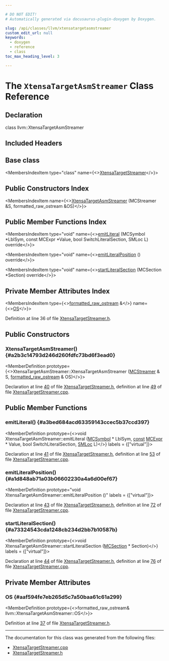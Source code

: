 ```yaml
---

# DO NOT EDIT!
# Automatically generated via docusaurus-plugin-doxygen by Doxygen.

slug: /api/classes/llvm/xtensatargetasmstreamer
custom_edit_url: null
keywords:
  - doxygen
  - reference
  - class
toc_max_heading_level: 3

---
```





# The `XtensaTargetAsmStreamer` Class Reference

<DoxygenPage pluginConfig={pluginConfig}>



## Declaration

<CodeBlock>class llvm::XtensaTargetAsmStreamer</CodeBlock>

## Included Headers

<IncludesList>
<IncludesListItem
  filePath="Target/Xtensa/MCTargetDesc/XtensaTargetStreamer.h"
  permalink="/docs/api/files/lib/lib/target/lib/target/xtensa/lib/target/xtensa/mctargetdesc/xtensatargetstreamer-h"
  isLocal="true" />
</IncludesList>

## Base class

<MembersIndex>

<MembersIndexItem
  type="class"
  name={<><a href="/docs/api/classes/llvm/xtensatargetstreamer">XtensaTargetStreamer</a></>}>
</MembersIndexItem>

</MembersIndex>

## Public Constructors Index

<MembersIndex>

<MembersIndexItem
  name={<><a href="#a2b3c14793d246d260fdfc73bd6f3ead0">XtensaTargetAsmStreamer</a> (MCStreamer &amp;S, formatted&#95;raw&#95;ostream &amp;OS)</>}>
</MembersIndexItem>

</MembersIndex>

## Public Member Functions Index

<MembersIndex>

<MembersIndexItem
  type="void"
  name={<><a href="#a3bed684acd63359143ccec5b37ccd397">emitLiteral</a> (MCSymbol &#42;LblSym, const MCExpr &#42;Value, bool SwitchLiteralSection, SMLoc L) override</>}>
</MembersIndexItem>

<MembersIndexItem
  type="void"
  name={<><a href="#a1d848ab71a03b06602230a4a6d00ef67">emitLiteralPosition</a> () override</>}>
</MembersIndexItem>

<MembersIndexItem
  type="void"
  name={<><a href="#a73324543cda1248cb234d2bb7b10587b">startLiteralSection</a> (MCSection &#42;Section) override</>}>
</MembersIndexItem>

</MembersIndex>

## Private Member Attributes Index

<MembersIndex>

<MembersIndexItem
  type={<><a href="/docs/api/classes/llvm/formatted-raw-ostream">formatted&#95;raw&#95;ostream</a> &amp;</>}
  name={<><a href="#aaf594fe7eb265d5c7a50baa61c61a299">OS</a></>}>
</MembersIndexItem>

</MembersIndex>


Definition at line 36 of file <a href="/docs/api/files/lib/lib/target/lib/target/xtensa/lib/target/xtensa/mctargetdesc/xtensatargetstreamer-h">XtensaTargetStreamer.h</a>.

<SectionDefinition>

## Public Constructors

### XtensaTargetAsmStreamer() {#a2b3c14793d246d260fdfc73bd6f3ead0}

<MemberDefinition
  prototype={<>XtensaTargetAsmStreamer::XtensaTargetAsmStreamer (<a href="/docs/api/classes/llvm/mcstreamer">MCStreamer</a> &amp; S, <a href="/docs/api/classes/llvm/formatted-raw-ostream">formatted&#95;raw&#95;ostream</a> &amp; OS)</>}>

Declaration at line <a href="/docs/api/files/lib/lib/target/lib/target/xtensa/lib/target/xtensa/mctargetdesc/xtensatargetstreamer-h/#l00040">40</a> of file <a href="/docs/api/files/lib/lib/target/lib/target/xtensa/lib/target/xtensa/mctargetdesc/xtensatargetstreamer-h">XtensaTargetStreamer.h</a>, definition at line <a href="/docs/api/files/lib/lib/target/lib/target/xtensa/lib/target/xtensa/mctargetdesc/xtensatargetstreamer-cpp/#l00049">49</a> of file <a href="/docs/api/files/lib/lib/target/lib/target/xtensa/lib/target/xtensa/mctargetdesc/xtensatargetstreamer-cpp">XtensaTargetStreamer.cpp</a>.
</MemberDefinition>

</SectionDefinition>

<SectionDefinition>

## Public Member Functions

### emitLiteral() {#a3bed684acd63359143ccec5b37ccd397}

<MemberDefinition
  prototype={<>void XtensaTargetAsmStreamer::emitLiteral (<a href="/docs/api/classes/llvm/mcsymbol">MCSymbol</a> &#42; LblSym, <a href="/docs/api/files/lib/lib/target/lib/target/aarch64/aarch64promoteconstant-cpp/#a90f8350fecae261c25be85d38b451bff">const</a> <a href="/docs/api/classes/llvm/mcexpr">MCExpr</a> &#42; Value, bool SwitchLiteralSection, <a href="/docs/api/classes/llvm/smloc">SMLoc</a> L)</>}
  labels = {["virtual"]}>

Declaration at line <a href="/docs/api/files/lib/lib/target/lib/target/xtensa/lib/target/xtensa/mctargetdesc/xtensatargetstreamer-h/#l00041">41</a> of file <a href="/docs/api/files/lib/lib/target/lib/target/xtensa/lib/target/xtensa/mctargetdesc/xtensatargetstreamer-h">XtensaTargetStreamer.h</a>, definition at line <a href="/docs/api/files/lib/lib/target/lib/target/xtensa/lib/target/xtensa/mctargetdesc/xtensatargetstreamer-cpp/#l00053">53</a> of file <a href="/docs/api/files/lib/lib/target/lib/target/xtensa/lib/target/xtensa/mctargetdesc/xtensatargetstreamer-cpp">XtensaTargetStreamer.cpp</a>.
</MemberDefinition>

### emitLiteralPosition() {#a1d848ab71a03b06602230a4a6d00ef67}

<MemberDefinition
  prototype="void XtensaTargetAsmStreamer::emitLiteralPosition ()"
  labels = {["virtual"]}>

Declaration at line <a href="/docs/api/files/lib/lib/target/lib/target/xtensa/lib/target/xtensa/mctargetdesc/xtensatargetstreamer-h/#l00043">43</a> of file <a href="/docs/api/files/lib/lib/target/lib/target/xtensa/lib/target/xtensa/mctargetdesc/xtensatargetstreamer-h">XtensaTargetStreamer.h</a>, definition at line <a href="/docs/api/files/lib/lib/target/lib/target/xtensa/lib/target/xtensa/mctargetdesc/xtensatargetstreamer-cpp/#l00072">72</a> of file <a href="/docs/api/files/lib/lib/target/lib/target/xtensa/lib/target/xtensa/mctargetdesc/xtensatargetstreamer-cpp">XtensaTargetStreamer.cpp</a>.
</MemberDefinition>

### startLiteralSection() {#a73324543cda1248cb234d2bb7b10587b}

<MemberDefinition
  prototype={<>void XtensaTargetAsmStreamer::startLiteralSection (<a href="/docs/api/classes/llvm/mcsection">MCSection</a> &#42; Section)</>}
  labels = {["virtual"]}>

Declaration at line <a href="/docs/api/files/lib/lib/target/lib/target/xtensa/lib/target/xtensa/mctargetdesc/xtensatargetstreamer-h/#l00044">44</a> of file <a href="/docs/api/files/lib/lib/target/lib/target/xtensa/lib/target/xtensa/mctargetdesc/xtensatargetstreamer-h">XtensaTargetStreamer.h</a>, definition at line <a href="/docs/api/files/lib/lib/target/lib/target/xtensa/lib/target/xtensa/mctargetdesc/xtensatargetstreamer-cpp/#l00076">76</a> of file <a href="/docs/api/files/lib/lib/target/lib/target/xtensa/lib/target/xtensa/mctargetdesc/xtensatargetstreamer-cpp">XtensaTargetStreamer.cpp</a>.
</MemberDefinition>

</SectionDefinition>

<SectionDefinition>

## Private Member Attributes

### OS {#aaf594fe7eb265d5c7a50baa61c61a299}

<MemberDefinition
  prototype={<>formatted&#95;raw&#95;ostream&amp; llvm::XtensaTargetAsmStreamer::OS</>}>

Definition at line <a href="/docs/api/files/lib/lib/target/lib/target/xtensa/lib/target/xtensa/mctargetdesc/xtensatargetstreamer-h/#l00037">37</a> of file <a href="/docs/api/files/lib/lib/target/lib/target/xtensa/lib/target/xtensa/mctargetdesc/xtensatargetstreamer-h">XtensaTargetStreamer.h</a>.
</MemberDefinition>

</SectionDefinition>

<hr/>

The documentation for this class was generated from the following files:

<ul>
<li><a href="/docs/api/files/lib/lib/target/lib/target/xtensa/lib/target/xtensa/mctargetdesc/xtensatargetstreamer-cpp">XtensaTargetStreamer.cpp</a></li>
<li><a href="/docs/api/files/lib/lib/target/lib/target/xtensa/lib/target/xtensa/mctargetdesc/xtensatargetstreamer-h">XtensaTargetStreamer.h</a></li>
</ul>

</DoxygenPage>
